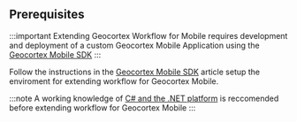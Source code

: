 ## Prerequisites

:::important
Extending Geocortex Workflow for Mobile requires development and deployment of a custom Geocortex Mobile Application using the [Geocortex Mobile SDK](../../mobile/quick-start.mdx)
:::

Follow the instructions in the [Geocortex Mobile SDK](../getting-started-mobile.mdx) article setup the enviroment for extending workflow for Geocortex Mobile.

:::note
A working knowledge of [C# and the .NET platform](https://dotnet.microsoft.com/) is reccomended before extending workflow for Geocortex Mobile
:::
